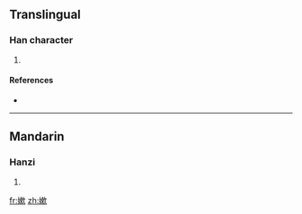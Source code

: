 ==Translingual==

===Han character===
{{Han char|rn=38|rad=女|as=11|sn=14|four=|canj=女木中人 (VDLO)}}

# {{defn|Han|sort=女11}}

====References====
* {{Han ref|kx=0270.311|dkj=06667|hdz=21076.020|uh=5AF0|ud=23280}}

----

==Mandarin==

===Hanzi===
{{cmn-hanzi|pin=[[nèn]] ([[nen4]])|wg=nen<sup>4</sup>}}

# {{defn|Mandarin}}

[[fr:嫰]]
[[zh:嫰]]
